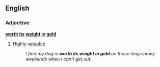 ==English==

===Adjective===
'''[[worth]] [[its]] [[weight]] [[in]] [[gold]]'''

# {{context|idiomatic}} Highly [[valuable]]
#: ''I find my dog is '''worth its weight in gold''' on those long snowy weekends when I can't get out.''